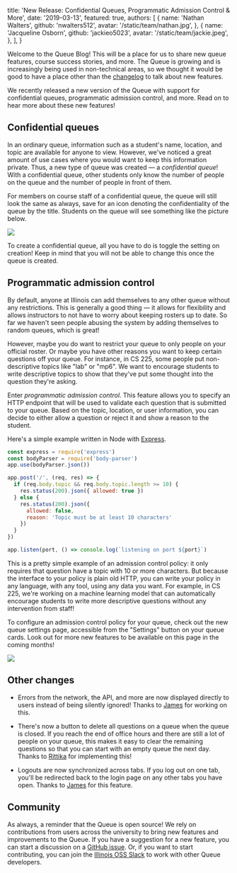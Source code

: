 
  title:
    'New Release: Confidential Queues, Programmatic Admission Control & More',
  date: '2019-03-13',
  featured: true,
  authors: [
    {
      name: 'Nathan Walters',
      github: 'nwalters512',
      avatar: '/static/team/nathan.jpg',
    },
    {
      name: 'Jacqueline Osborn',
      github: 'jackieo5023',
      avatar: '/static/team/jackie.jpeg',
    },
  ],
}


Welcome to the Queue Blog! This will be a place for us to share new queue features, course success stories, and more. The Queue is growing and is increasingly being used in non-technical areas, so we thought it would be good to have a place other than the [changelog](https://github.com/illinois/queue/blob/master/CHANGELOG.md) to talk about new features.

We recently released a new version of the Queue with support for confidential queues, programmatic admission control, and more. Read on to hear more about these new features!

## Confidential queues

In an ordinary queue, information such as a student's name, location, and topic are available for anyone to view. However, we've noticed a great amount of use cases where you would want to keep this information private. Thus, a new type of queue was created &mdash; a _confidential queue_! With a confidential queue, other students only know the number of people on the queue and the number of people in front of them.

For members on course staff of a confidential queue, the queue will still look the same as always, save for an icon denoting the confidentiality of the queue by the title. Students on the queue will see something like the picture below.

<Image
  src="/static/blog/confidential-queues-programmatic-admission-control/confidential-queue-student-view.jpg"
  caption="The confidential queue view from a student perspective"
  shadow
/>

To create a confidential queue, all you have to do is toggle the setting on creation! Keep in mind that you will not be able to change this once the queue is created.

## Programmatic admission control

By default, anyone at Illinois can add themselves to any other queue without any restrictions. This is generally a good thing &mdash; it allows for flexibility and allows instructors to not have to worry about keeping rosters up to date. So far we haven't seen people abusing the system by adding themselves to random queues, which is great!

However, maybe you do want to restrict your queue to only people on your official roster. Or maybe you have other reasons you want to keep certain questions off your queue. For instance, in CS 225, some people put non-descriptive topics like "lab" or "mp6". We want to encourage students to write descriptive topics to show that they've put some thought into the question they're asking.

Enter _programmatic admission control_. This feature allows you to specify an HTTP endpoint that will be used to validate each question that is submitted to your queue. Based on the topic, location, or user information, you can decide to either allow a question or reject it and show a reason to the student.

Here's a simple example written in Node with [Express](https://expressjs.com/).

```js
const express = require('express')
const bodyParser = require('body-parser')
app.use(bodyParser.json())

app.post('/', (req, res) => {
  if (req.body.topic && req.body.topic.length >= 10) {
    res.status(200).json({ allowed: true })
  } else {
    res.status(200).json({
      allowed: false,
      reason: 'Topic must be at least 10 characters'
    })
  }
})

app.listen(port, () => console.log(`listening on port ${port}`)
```

This is a pretty simple example of an admission control policy: it only requires that question have a topic with 10 or more characters. But because the interface to your policy is plain old HTTP, you can write your policy in any language, with any tool, using any data you want. For example, in CS 225, we're working on a machine learning model that can automatically encourage students to write more descriptive questions without any intervention from staff!

To configure an admission control policy for your queue, check out the new queue settings page, accessible from the "Settings" button on your queue cards. Look out for more new features to be available on this page in the coming months!

<Image
  src="/static/blog/confidential-queues-programmatic-admission-control/admission-control-settings.png"
  caption="The admission control panel on the new queue settings page"
  shadow
/>

## Other changes

- Errors from the network, the API, and more are now displayed directly to users instead of being silently ignored! Thanks to [James](https://github.com/james9909) for working on this.

- There's now a button to delete all questions on a queue when the queue is closed. If you reach the end of office hours and there are still a lot of people on your queue, this makes it easy to clear the remaining questions so that you can start with an empty queue the next day. Thanks to [Rittika](https://github.com/rittikaadhikari) for implementing this!

- Logouts are now synchronized across tabs. If you log out on one tab, you'll be redirected back to the login page on any other tabs you have open. Thanks to [James](https://github.com/james9909) for this feature.

## Community

As always, a reminder that the Queue is open source! We rely on contributions from users across the university to bring new features and improvements to the Queue. If you have a suggestion for a new feature, you can start a discussion on a [GitHub issue](https://github.com/illinois/queue/issues). Or, if you want to start contributing, you can join the [Illinois OSS Slack](https://illinois-oss.slack.com/) to work with other Queue developers.
